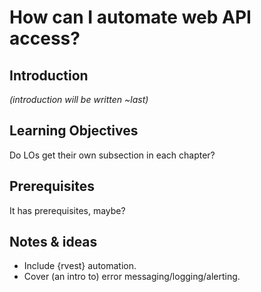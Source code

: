 # How can I automate web API access? {#sec-automation}

## Introduction

*(introduction will be written \~last)*

## Learning Objectives

Do LOs get their own subsection in each chapter?

## Prerequisites

It has prerequisites, maybe?

## Notes & ideas

-   Include {rvest} automation.
-   Cover (an intro to) error messaging/logging/alerting.
